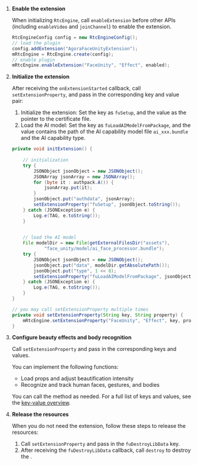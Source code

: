 <PlatformWrapper platform="android">

1. **Enable the extension**

    When initializing `RtcEngine`, call `enableExtension` before other APIs (including `enableVideo` and `joinChannel`) to enable the extension.

    ```java
    RtcEngineConfig config = new RtcEngineConfig();
    // load the plugin
    config.addExtension("AgoraFaceUnityExtension");
    mRtcEngine = RtcEngine.create(config);
    // enable plugin
    mRtcEngine.enableExtension("FaceUnity", "Effect", enabled);
    ```

1. **Initialize the extension**

    After receiving the `onExtensionStarted` callback, call `setExtensionProperty`, and pass in the corresponding key and value pair:

    1. Initialize the extension: Set the key as `fuSetup`, and the value as the pointer to the certificate file.
    2. Load the AI model: Set the key as `fuLoadAIModelFromPackage`, and the value contains the path of the AI capability model file `ai_xxx.bundle` and the AI capability type.

    ```java
    private void initExtension() {
        
        // initialization
        try {
            JSONObject jsonObject = new JSONObject();
            JSONArray jsonArray = new JSONArray();
            for (byte it : authpack.A()) {
                jsonArray.put(it);
            }
            jsonObject.put("authdata", jsonArray);
            setExtensionProperty("fuSetup", jsonObject.toString());
        } catch (JSONException e) {
            Log.e(TAG, e.toString());
        }

        
        // load the AI ​​model
        File modelDir = new File(getExternalFilesDir("assets"),
                "face_unity/model/ai_face_processor.bundle");
        try {
            JSONObject jsonObject = new JSONObject();
            jsonObject.put("data", modelDir.getAbsolutePath());
            jsonObject.put("type", 1 << 8);
            setExtensionProperty("fuLoadAIModelFromPackage", jsonObject.toString());
        } catch (JSONException e) {
            Log.e(TAG, e.toString());
        }
    }

    // you may call setExtensionProperty multiple times
    private void setExtensionProperty(String key, String property) {
        mRtcEngine.setExtensionProperty("FaceUnity", "Effect", key, property);
    }    
    ```

1. **Configure beauty effects and body recognition**

    Call `setExtensionProperty` and pass in the corresponding keys and values.

    You can implement the following functions:
    - Load props and adjust beautification intensity
    - Recognize and track human faces, gestures, and bodies

    You can call the method as needed. For a full list of keys and values, see the [<Vg k="RTEE_FU"/> key-value overview](#faceunity-key-value-overview).

1. **Release the resources**

    When you do not need the extension, follow these steps to release the resources:

    1. Call `setExtensionProperty` and pass in the `fuDestroyLibData` key.
    2. After receiving the `fuDestroyLibData` callback, call `destroy` to destroy the <Vg k="ENGINE"/>.

</PlatformWrapper>